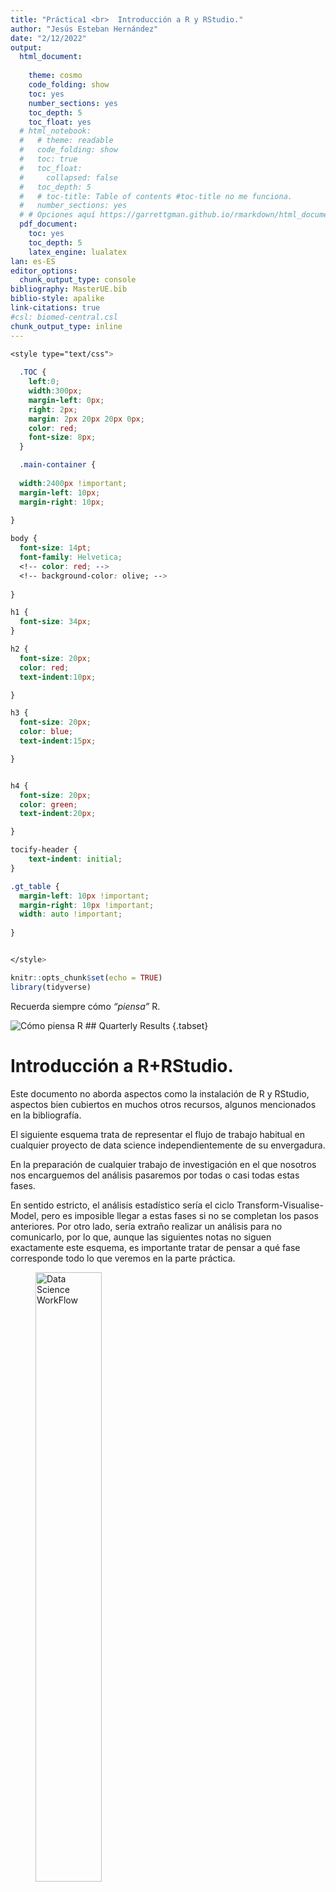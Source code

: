 ```yaml
---
title: "Práctica1 <br>  Introducción a R y RStudio."
author: "Jesús Esteban Hernández"
date: "2/12/2022"
output:
  html_document: 
    
    theme: cosmo
    code_folding: show
    toc: yes
    number_sections: yes
    toc_depth: 5
    toc_float: yes
  # html_notebook:
  #   # theme: readable
  #   code_folding: show
  #   toc: true
  #   toc_float: 
  #     collapsed: false
  #   toc_depth: 5
  #   # toc-title: Table of contents #toc-title no me funciona.
  #   number_sections: yes
  # # Opciones aquí https://garrettgman.github.io/rmarkdown/html_document_format
  pdf_document:
    toc: yes
    toc_depth: 5
    latex_engine: lualatex
lan: es-ES
editor_options:
  chunk_output_type: console
bibliography: MasterUE.bib
biblio-style: apalike
link-citations: true
#csl: biomed-central.csl
chunk_output_type: inline
---
```


```css
<style type="text/css">
  
  .TOC {
    left:0;
    width:300px;
    margin-left: 0px;
    right: 2px;
    margin: 2px 20px 20px 0px;
    color: red;
    font-size: 8px;
  }

  .main-container {
  
  width:2400px !important;
  margin-left: 10px;
  margin-right: 10px;
  
}

body {
  font-size: 14pt;
  font-family: Helvetica;
  <!-- color: red; -->
  <!-- background-color: olive; -->
  
}

h1 {
  font-size: 34px;
}

h2 {
  font-size: 20px;
  color: red;
  text-indent:10px;

}

h3 {
  font-size: 20px;
  color: blue;
  text-indent:15px;

}


h4 {
  font-size: 20px;
  color: green;
  text-indent:20px;

}

tocify-header {
    text-indent: initial;
}

.gt_table {
  margin-left: 10px !important;
  margin-right: 10px !important;
  width: auto !important;
  
}


</style>

```

```r
knitr::opts_chunk$set(echo = TRUE)
library(tidyverse)
```

Recuerda siempre cómo *"piensa"* R.

![Cómo piensa R](pics/como_piensa_R.png)
## Quarterly Results {.tabset}

# Introducción a R+RStudio.

Este documento no aborda aspectos como la instalación de R y RStudio, aspectos bien cubiertos en muchos otros recursos, algunos mencionados en la bibliografía.

El siguiente esquema trata de representar el flujo de trabajo habitual en cualquier proyecto de data science independientemente de su envergadura.

En la preparación de cualquier trabajo de investigación en el que nosotros nos encarguemos del análisis pasaremos por todas o casi todas estas fases.

En sentido estricto, el análisis estadístico sería el ciclo Transform-Visualise-Model, pero es imposible llegar a estas fases si no se completan los pasos anteriores.
Por otro lado, sería extraño realizar un análisis para no comunicarlo, por lo que, aunque las siguientes notas no siguen exactamente este esquema, es importante tratar de pensar a qué fase corresponde todo lo que veremos en la parte práctica.

![Data Science WorkFlow](pics/datascience_proj.png){width="50%"}

## Aspectos básicos sobre funcionamiento de R.

### ¿Por qué utilizar R para analizar los datos de tu investigación?

#### Ventajas:

-   Código vs. ventanas. (En realidad en SPSS, Stata, SAS también se hacer todo utilizando código)
-   Reproducibilidad (interna y externa).
-   Replicabilidad.
-   Velocidad.
-   Ayuda de la comunidad (software libre).
-   Multitud de recursos.
-   Nadie te acusará de estar pirateando software.
-   Una vez conoces los fundamentos, puedes crecer lo que desees.

#### Desventaja.

-   Curva de aprendizaje lenta en comparación con las *ventanas*.

### Instalación de R y RStudio.

Es conveniente instalar R y luego RStudio.

Instalar R desde aquí: <https://cran.r-project.org/> Instalar RStudio Desktop desde aquí: <https://posit.co/downloads/>

Para detalles sobre la instalación y otros aspectos básicos, [este recurso](https://anabelforte.com/2022/11/20/empezando-en-r-con-rstudio/) creado por Anabel Forte Deltell (más conocida como BayesAna) [![Twitter URL](https://img.shields.io/twitter/url/https/twitter.com/AnaBayes.svg?style=social&label=Follow%20%40AnaBayes)](https://twitter.com/AnaBayes) es un buen punto de arranque.

### Visión global en RStudio.

![Paneles en RStudio](pics/panelesRstudio.png){width="200%"}

#### Conceptos básicos para comenzar a trabajar.

-   Workspace, directorio de trabajo , Imagen (.RData).
-   Paneles: Console, Script,Environment/History/Connection/Tutorial .
-   Métodos abreviados de teclado. Ctrl+Intro, Ctrl+Shift+C, Ctrl+Shift+N...
-   Cómo instalar bibliotecas (library).
-   Cómo abrir o llamar a una biblioteca: require(), library()
-   Cómo llamar a las funciones de una biblioteca.
-   Recordar que la posición es relevante al introducir argumentos.
-   Organización del script: Comentar, Outline, ejecución de líneas.
-   Cómo pedir ayuda en Rstudio y en internet.

## Primeros pasos.

### Recordando cómo *"piensa"* R.

![Cómo piensa R](pics/como_piensa_R.png)

#### Workspace, directorio de trabajo , Imagen (.RData).

-   Paneles: Console, Script,Environment/History/Connection/Tutorial .
-   Métodos abreviados de teclado. Ctrl+Intro, Ctrl+Shift+C, Ctrl+Shift+N...
-   Cómo instalar bibliotecas (library).
-   Cómo abrir o llamar a una biblioteca: require(), library()
-   Cómo llamar a las funciones de una biblioteca.
-   Recordar que la posición es relevante al introducir argumentos.
-   Organización del script: Comentar, Outline, ejecución de líneas.
-   Cómo pedir ayuda en Rstudio y en internet.

############## 

### Uso de la ayuda de R: help, ? o ??.

-   help.start() #Abre el navegador (solo si tenemos la ayuda html instalada)
-   help.search("normal") \# Busca términos relacionados.

Cómo consultar la ayuda de R:

-   ? Consulta de ayuda para funciones.
    *help(stats)* es lo mismo que *?stats*.

-   ?? busca el texto texto en las páginas de ayuda *??stats*.

-   Si se trata de caracteres o de expresiones reservadas porque se utilizan en operaciones básicas (como *+*) o en el interior de otras funciones s (como *if* ), es necesario rodear la expresión con "" para que devuelva la ayuda.

-   Correcto *help("if") o ?"if"* vs. Incorrecto: *help(if)* p *?if*

### Instalar paquetes y llamarlos no son la misma cosa.

Cuando explico este tema, suelo utilizar el ejemplo que sugieren los nombres que vamos a utilizar, solo que en otro contexto.

Instalar la librería (*install.packages('library_name')*) significa ir a la tienda y comprar la biblioteca (library) con los libros incluidos.
Cargarla (*library(library_name)*) o llamarla (*require(library_name)*) sería equivalente a abrir la librería y ponerla a disposición del usuario.
Llamar a una de las funciones que contiene sería equivalente a utilizar uno de los libros (*function_name(args,...)*), libro que puedo usar de muchas formas, siempre que conozca los los *argumentos* para poder hacerlo de la forma que yo deseo.

```         
  Nota: 
  * Aunque no son exactamente lo mismo, escuchará library, biblioteca o paquete para referirse a estas bibliotecas (traducción al español de library). 
  * Para utilizar las funciones anteriores, deberá sustituir *library_name* por el nombre de la biblioteca (*library*) que corresponda, y *function_name* por la función de dicha librería que desee utilizar.
  
```

Instalar un paquete implica copiar una serie de archivos en su ordenador en una carpeta ubicada en un subdirectorio bajo la carpeta de R, es decir es un *hecho físico constatable*.

```         
Nota: Se puede cambiar la ubicación pero de momento recomendamos que deje a R instalarlos en la ubicación por defecto que contiene todas las bibliotecas [*libraries*]). Para ver qué librerías tenemos instaladas, podemos utilizar la función *installed.packages()*. Verá que pueden estar en diferentes ubicaciones.
```

Cargar la librería es ponerla en una zona de memoria que la hace disponible, de forma que basta con llamar a las funciones.
En realidad se puede llamar a las funciones sin cargar la librería, pero deberemos llamarla cada vez que ejecutemos una de las funciones que contenga.
Para esto se usa la expresión *library_name::function()*.

### Tipos de objetos en R (los básicos).

-   **Escalar**.

-   **Array**: Agrupación multidimiensional de vectores.
    Todos elementos del mismo tipo.

-   **Vectores**: Numéricos, Lógicos, Cadenas, Factores.
    Como es Array-\>todos elementos del mismo tipo

-   **Matrices (matrix)**.
    Array de dim=2.
    Como es Array-\>todos elementos del mismo tipo.

-   **dataframes (data.frame)**.
    Matrices que pueden contener elementos de varios tipos, pero todos de la misma longitud.

-   **Listas (list)**.
    Elementos puedes ser de diferentes tipos y longitudes.

-   **Funciones (function)**: conjunto de código de R ejecutable y parametrizable.

    Nota: Todos los objetos tienen atributos length y mode.
    Los arrays además tienen dim.

### Sobre el código en R.

-   Las funciones se pueden separar por ";" o por un salto de línea.

-   Se puede escribir en más de una línea y se pueden agrupar "{}" dentro de una función.

-   El carácter para comentar código en R es *\#* {$Hash$}.
    Evita que se ejecute una o varias líneas de código, y por tanto también permite introducir líneas de texto que nos ayuden recordar por qué creamos el código de esa manera.
    Es lo que llamaremos "comentar el código"

-   Es importante recordar que el código es:

    -   Case-sensitive: Sensible a mayúsculas y minúsculas: Norm es diferente de norm. - Completo (multilinea): El código ha de estar completo para ser ejecutado
    -   Coherente. () []: Los paréntesis han de ser coherentes (cada apertura su cierre).
    -   Cuidado con caracteres reservados: =, \$, &, \*, o prohibidos ä,ü,í,...: Reservados para cometidos concretos, mejor evitar ñ y otros caracteres "extraños".

## Primer script.

Abre una pestaña para crear tu primer script.
Lo puedes hacer desde el menú *File/New File/R script* o con el método de teclado abreviado *Ctrl+May+N*[^1].

Se abrirá una pestaña que señala el nuevo script.
Pegue en ese espacio el siguiente código:

```r
library(car) # carga la biblioteca, que a su vez permite el acceso a los datos de una base de datos sobre coches.
summary(cars) # resume los datos.
plot(cars) # construye un gráfico con los datos.

```

Como ve, aunque es cierto que las funciones están en inglés.
el código de R es bastante comprensible.

Puede salvar el script pulsando el disquete azul bajo la pestaña...

![Save script](pics/Salvar_script.png)

... o más fácil, con la combinación de teclas Ctrl+s.

Las personas que utilizamos R para enseñar estadística tenemos diferentes opiniones sobre si debemos enseñar a utilizar lo que llamamos *base R*, las funciones más básicas de r, en su mayoría incluidas en un paquete llamado *base*, o si es mejor ir directamente hacia lo que llamamos *modern R*, que utiliza algo llamado pipes (*%\>%*) que simplifica enormemente el código necesario para realizar tareas complejas.
De hecho, aunque prácticamente todo se podría construir on rbase, el uso del denominado *tidyverse* (que incluye un conjunto de paquetes bajo esta filosofía) agiliza mucho el trabajo, por lo que es con lo que todos finalmente trabajamos.

**¿Merece la pena aprender algo de rbase?**

En mi opinión sí, porque aunque utilices pipes, de vez en cuando afloran conceptos básicos.
Otros profesores opinan que es mejor llevar al alumno directamente al **tidyverse** porque al final es lo que vais a utilizar.
Entender conceptos como la indexación, los tipos de objetos, las clases de vectores... te ayuda a entender y solucionar los problemas que seguro aparecerán, los mensajes de error y sobre todo las soluciones que encontrarás en los blogs dedicados a este tema.

Las próximas líneas están dedicadas a mostrar algunos comandos muy básicos que ayudan a entender los diferentes objetos y estructuras aunque luego muchas de estas funciones permanecerán escondidas en el interior de funciones más complejas contenidas en otros paquetes.

## Creación de objetos.

Anteriormente hemos mencionado algunos de los objetos habitualmente utilizados en R.
Ahora vamos a aprender a crearlos.

Esto es una expresión...que devuelve un resultado.
No ha creado un objeto.

```r
5+3
```

Y esto es una asignación, que **crea un objeto** (en el ejemplo un escalar con nombre *x*), en el que almacenamos el/los resultado/s (o la función) de, en este caso, una suma.
El objeto se almacena en memoria y se lo puede llamar en cualquier momento.

```r
x<-5+3
x
```

Las funciones utilizan estos objetos para generar nuevos objetos, pero hay algunas funciones básicas que nos ayudan a gestionar estos objetos en nuestro espacio de trabajo[^2].

Mencionaré tres de ellas[^3]:

-   *c()*: Concatena elementos y crea un vector, uno de los objetos más sencillos en R.
-   *ls()*: Lista los objetos en el espacio de trabajo.
-   *rm()*: Elimina objetos del espacio.

Ejemplo de uso:

### Array (vector, matrix, array)

Un array contiene un conjunto de elementos (números o caracteres) del mismo tipo en una estructura ordenada.
En función de las dimensiones puede ser un vector (1 dimensión), una matrix (2 dimensiones) o un array (3 dimensiones).
**Importante: Solo puede contener elementos del mismo tipo**

#### Vectores.

```r
y<-c(4,8,22,32,25) #crea un vector de 5 elementos que son números (escalares)
y # llamamos al objeto para que lo devuelva.
names<-c('Juan','Luis','Mónica','Julia') #Genera un vector que contiene cadenas de caracteres.
names #llamamos al objeto para que lo devuelva.
```

```         
Como se puede observar en el código anterior, hay una parte del texto detrás del carácter **#**. Todos los lenguajes de programación utilizan caracteres para "comentar" texto. El *texto comentado* no se considera parte del código, por lo que sirve para, por ejemplo, dejar explicaciones de por qué cierta parte del código se escribió de una determinada manera, o para que cierto fragmento del código no se ejecute.
```

Obtener la lista de objetos en nuestro espacio de trabajo es así de sencillo.

```r
ls()
```

Y eliminarlos también.

```r
rm(names)
```

Comprobamos que lo ha eliminado.

```r
ls()
```

Algunas funciones nos ayudan a crear vectores de manera más rápida.
Aquí van algunos ejemplos que nos pueden ser útiles más adelante, por ejemplo cuando hablemos de indexación:

```r
a1<-rep(1,20) #Repitiendo elementos.
b<-seq(1,20,2)  # Construyendo sucesiones, por ejemplo aritmética de distancia 2 comenzando el el 1.
d<-27:42 #cuando la distancia es uno se puede abreviar así.
vecnam.rep<-rep(c('Julia','Óscar'),4)
```

Incluso podemos combinar (anidar) funciones.

```r
a2<-rep(1:3,10) #Repitiendo elementos
a2
# En realidad estamos anidando la función seq dentro de la función rep. 
a2.1 <- rep(seq(1,3),10)
a2.1
a3<-rep(1:2,each=10) #Repitiendo elementos, pero de otra manera.
a3

```

Como hemos visto anteriormente, existen objetos de muchos tipos: Array, matriz, vector (en realidad estos dos últimos son tipos de array), lista, dataframe....
Cuando se crean, almacenan y eliminan igual que los vectores del ejemplo anterior, indepedientente de lo complejos o grandes que sean.

#### Matrices.

En el siguiente ejemplo, vamos a crear una matriz.
Esto nos servirá para explicar un concepto importante, la indexación de elementos.

Creación de una matriz.

Generamos una matriz don dos columnas (a partir de los elementos calcula las filas necesarias), llamada m1.
Por defecto los elementos se van introduciendo en la matriz columna a columna.

```r
m1<-matrix(c(2,5,8,9,20,5,8,9),ncol=2) 
m1
```

Pero podemos cambiar la forma en la que los introduce, basta con utilizar un nuevo argumento *byrow* para que la rellene línea a línea.

```r
m2<-matrix(c(2,5,8,9,20,5,8,9),ncol=2,byrow = T) 
m2
```

Como se puede observar, en los bordes aparecen las coordenadas.
Al ser un objeto bidimensional el primer espacio hace referencia a la fila y el segundo a la columna:*[fila,columna]*

En el caso del vector, que solo tiene una dimensión, no habría el elemento columna.

Pues bien, indexar un objeto significa poder llamar a subconjuntos dentro del mismo utilizando las coordenadas.

Indexando un vector.

```r
a2[c(1,2,6)] #extrae elementos que ocupan las posiciones 1,2 y 6 en el vector.
vecnam.rep[seq(1,8,2)] #extrae elemantos que ocupan las posiciones del 1 a 8, pero saltando de 2 en 2 (1,3,5,7)
```

Indexando una matriz.

La indexación también nos permite extraer una parte de una matriz.
Puede ser un conjunto de columnas, un conjunto de filas, o las celdas *([fila,columna)]* que le indiquemos.

En el siguiente código se muestran varios ejemplos.

```r
m1 #Esta es la matriz que creamos anteriormente.
m1[c(1,2),] # Extraigo filas 1 y 2
m1[,c(1,2)] # Extraigo columnas 1 y 2
m1[c(3,4),c(1,2)] # Extraigo un subconjunto de celdas.


```

#### Array.

Se pueden crear objetos con más de dimensiones, pero no vais a encontrar muchos ejemplos en el uso habitual.

```r
ar<-array(c(1,4,4,8,9,9,9.8,9,8,9,9.2,4,5,9,10,3,4,8),c(2,3,2)) #Esto es un array de 2 filas (primera dimension), 3 columnas (segunda dimensión), 2 bloques (tercera dimension)
ar
```

Como no son de uso habitual, no profundizaré en su uso.
Como podéis ver, elementos del mismo tipo, en este caso numéricos, pero podrían ser caracteres (texto).

```r
ar2 <- array(rep(c('red','yellow','green'),6),c(2,3,2))
ar2
```

Como veis ha producido un array con las mismas dimensiones pero ahora contiene texto.

Por cierto, puede que os llame la atención que al utilizar nombres de colores en inglés el texto aparece del color correspondiente.
Esta mejora se incluyó en una de las recientes versiones de RStudio y es porque este vector con colores se puede utilizar al definir colores en un gráfico[^4]

Soy consciente de que hasta aquí puede no haber visto la utilidad de lo expuesto, pero créeme que si entiende estos conceptos, te serán de utilidad cuando trabajes con datos.

Así llegamos un objeto clave para el análisis de datos con R: **el dataframe**.

### Dataframe

Como ya comentamos se trata de una estructura con forma de matriz (todos los vectores han de tener la misma longitud), pero a diferencia de esta, **un dataframe sí puede contener información de distinto tipo**, fundamentalmente números (integer o numeric), de caracteres (texto), lógicos (TRUE/FALSE) y factores (este último será la forma en la que recomendaremos guardar variables categóricas y por su especificidad le dedicaremos un epígrafe propio).

El dataframe es la estructura en la que vamos a almacenar nuestros datos, por lo que, aunque se pueden construir desde la combinación de matrices o vectores, lo frecuente es que los construyamos importando datos desde otros archivos (.csv, .xlsx,...).

Al tratarse de una estructura matricial, le es aplicable lo que hemos comentado sobre la indexación de matrices, pero veremos que para *llamar* a subconjuntos dentro del dataframe, podemos utilizar otros recursos y no solo un vector de posiciones.

En vez de hacerlo así, vamos a cargar datos que ya contiene R.
R contiene muchos ejemplos de datos que van incluidos en las diferentes librerías y a los que podemos llamar.

Uno que se usa mucho para poner ejemplos es Iris que contiene información sobre tres especies de flores acompañadas de sus características (longitud y anchura de pétalos y sépalos).

Para llamarlo basta con escribir esto:

```r
data(iris) #basta con esto porque este dataset se incluye en la librería datasets que se instala por defecto en la instalación de base.
```

Si quisiéramos llamar a un dataset contenido dentro de otro paquete, deberíamos hacerlo así.

```r
data(Anscombe,package='carData') 
```

La primera vez que cargamos unos datos de esta manera, en el entorno (pestaña Environment del panel superior derecho [si no se ha cambiado la colocación de los paneles en las opciones de RStudio]) aparecerá el nombre en el apartado 'Values' y al lado <Promise> junto con el resto de objetos que hemos ido creando.

![](pics/Promise.png)

Si está en Promise, el dataset todavía no está cargado.
Para que cargue hemos de llamarlo una primera vez.

```r
head(iris) # solo pedimos los primeros registros (son 50)
```

```r
head(Anscombe) 
```

Y es entonces cuando pasa al conjunto *Data*.

![](pics/Promise2.png)

En algunos ejemplos utilizaremos estos datos *"precargados"* en R, de ahí la explicación anterior, pero en general los datos serán importados desde archivos externos.

Como comentábamos, el dataframe puede indexarse como hacíamos con la matriz.

Solo columnas 2 y 3 de las primeras 6 filas.
Las 6 filas las impone *head* por defecto.
Sin usar *head()*, mostraría todas.

```r
head(iris[,2:3])
```

Seleccionamos los registros (ejemplares) 4 y 10, y las colunas 2 y 3 del datarame.

```r
iris[c(4,10),2:3] #
```

Al tratarse de un dataframe, podemos llamar a las columnas, en última instancia las variables contenidas en nuestro dataset, por su nombre.
Para ello utilizaremos un vectore de cadenas de texto (character).

```r
iris[c(4,10),c("Sepal.Width","Sepal.Length")]

```

Otra forma de llamar a una variable concreta es utilizando el carácter reservado *\$*.
Para ello comenzamos con el nombre del dataframe y separadmos el nombre de la variable mediante el símbolo del \$.

```         
En realidad esta forma de llamar a partes de un objeto (utilizando $ como separador), se utiliza también en otros objetos más complejos.
```

```r
iris$Sepal.Length
```

Esto será muy útil para crear nuevas variables en el dataframe.
Aunque lo veremos con más detenimiento en la siguiente sesión, incluyo aquí algún ejemplo básico porque ayuda a entender cómo funciona en el dataframe.

Por ejemplo, imaginemos que deseamos crear la razón entre la longitud y la anchura de los sépalos.

```r
iris$Sepal.Ratio <- iris$Sepal.Length/iris$Sepal.Width
```

Como podemos observar, el dataframe iris contiene ahora una nueva variable llamada **sepal.ratio**.

```r
iris[1:4,c("Sepal.Length","Sepal.Width","Sepal.Ratio")] #limito el número de filas utilizando un vector como índice.
```

Para eliminar una variable del data frame, basta con que asignemos NULL al vector correspondiente.

```r
iris$Sepal.Ratio<-NULL
```

Una vez hemos visto lo básico sobre cómo manejarse con un dataframe, en la siguiente sesión aprenderemos a importar uno.

### Listas.

La *lista* es un objeto que a pesar de su utilidad cuesta comprender cuando estás empezando a trabajar con R.
En cierto modo es un contenedor porque puede almacenar otros objetos de diferente tipo (vectores, arrays, dataframes, gráficos) en su interior.
Además, en muchas funciones, alguno de los argumentos es de tipo lista y muchas otras devuelven objetos de tipo lista.

¿Se puede vivir sin comprender qué es una lista en R?
Sí, pero no manejarse algo con ellas limita mucho tu crecimiento posterior.
En un curso de iniciación como este, solo pondré un ejemplo para ilustrar su funcionamiento, pero no te preocupes si en este momento no comprendes del todo su funcionamiento.

En este ejemplo voy a generar un vector, una matriz, un dataframe y un gráfico[^5] y los voy a incluir en una lista.

```         
En el ejemplo voy a utilizar funciones para generar vectores aleatorios siguiendo distribuciones de probabilidad teórica concretas (en el ejemplo una normal y una binomial). No es necesario entender su funcionamiento para comprender el ejemplo, basta con saber que crean vectores de 50 elementos que serán  las variables del dataframe simulado.
```

```r
v1 <- c('Juan', 'Pedro','Luisa')
m1 <- matrix(c(3,5,7,22,45,76,25,22,21),ncol=3)
df1 <- data.frame(id=1001:1050,pas=round(rnorm(50,120,5)),sex=factor(rbinom(50,1,.35),labels=c('Hombre','Mujer')))

plot.new()
barplot(table(df1$sex))
p1 <- recordPlot()

lista1 <- list(v1,m1,df1,p1)
```

Si analizamos su estructura, vemos que tiene cuatro elementos.

```         
Utilizo el argumento max.level para limitar la información que muestra sobre la lista. El tercer elemento es muy grande y si lo muestra entero ocuparía mucho espacio. De hecho, como se puede ver, ha convertido el gráfico en ¡otra lista!
```

```r
str(lista1,max.level = 1) 
```

Como inica la estructura, es una lista de 4 elementos, el vector, una matriz 3x3, un dataframe de 50 observaciones y tres variables , y un cuarto elemento que es otra lista y que al ser llamado, devolverá el gráfico.

Una vez creada, podemos acceder (llamar) a los elementos de la lista utilizando índices, pero las listas necesitan doble corchete (**[[]]**) para ser indexadas.

```r
lista1[[4]] #Esto llamaría al cuarto elemento de la lista, que era el gráfico.
```

Los elementos de las listas pueden también tener nombres y ser llamados por ellos.
Esta lista no los tiene, pero se le pueden asignar utilizando un simple vector (recordad que en R hay muchas estructuras vectoriales).

```r
names(lista1) <- c('mi_vector','mi_matriz','mi_dataframe','mi_gráfico')#este vector asigna nombres a los elementos. Ha de ser de la misma longitud que el número de elementos.
```

Ahora podemos usar el nombre para llamar a los elementos de la lista, parecido a lo que hacíamos para llamar a las variables dentro de un dataframe.

```r
head(lista1$mi_dataframe,n = 10) #Uso head con al argumento n=10 para que solo muestre las 10 primeras filas.
```

### Funciones (un par de palabras)

A lo largo de esta sesión, de manera más o menos consciente, habéis trabajado con funciones.
Estas funciones están contenidas en las librerías que hemos mencionado al inicio de la sesión.
Podemos generar nuestras propias funciones, pero en mi opinión es preferible introducir su creación en clases más avanzadas.

Aunque es cierto que cuando eres capaz de crear una función entiendes mejor su funcionamiento, no es necesario saber hacerlo para utilizarlas correctamente, pero sí es necesario comentar, aunque sea brevemente, su estructura.

Como hemos comentado, cuando la librería está cargada (recordad que se cargan con la función library[^6]), basta con llamar a la función para ejecutarla.
Como habéis visto, el nombre de la función va seguido de unos paréntesis que contienen lo que llamamos *"argumentos"*. Los argumentos nos permiten personalizar la función al objetivo.
Cada argumento tiene un nombre, y en muchos casos un valor por defecto.
En el fondo la forma de llamar (ejecutar) la función se parece estructuralmente a un vector en el que cada elemento tiene un nombre y el valor de cada argumento es utilizado para ejecutar la función.

En muchos casos podemos ver el código detras de una función[^7].
Por ejemplo, este sería el código que ejecuta la función ls()

```r
ls #Para poder verlo he de ejecutar la función sin argumentos, sin el contenido de los paréntesis.
```

Al principio el código es ininteligible, pero según vas aprendiendo, y especialmente cuando diseñas tus propias funciones, es cada vez más *lógico*, al fin y al cabo se trata de comunicarse con una máquina.

Pero lo que nos interesa es que comprendáis la gramática que esconde una función.
Aquí la ayuda es de gran valor.

```r
 ?ls #Pido ayuda sobre la función, por eso utilizo solo un ?
```

Al ejecutarlo, debería aparecer algo como esto en la pestaña Help del panel inferior derecho (si no se ha cambiado la configuración predeterminada):

![Ejemplo de ayuda sobre una función](pics/ejemplo_ayuda_ls.png){height="1000,width=1500"}

El primer bloque, **Description** describe qué hace la función[^8].

Pero me interesa más que entendáis el segundo y tercer bloque **Usage** y **Arguments**.
En el bloque **Usage** podéis ver una parte de lo que, con permiso de los puristas, llamaría *gramática de R*.
Entre paréntesis, aparecen los nombres de los argumentos y, a veces, el valor por defecto[^9] Cuando no tiene valor por defecto es que no lo necesita obligatoriamente, pero si lo deseas puedes asignarle un valor para conseguir que la función opere con dicha especificación.
¿Cualquier valor?
No.
El tipo de valor que acoge(a veces es un objeto, como una matriz, un dataframe, un vector...)se explica en la sección **Arguments**.

Lo que viene ahora se explica poco, aunque se usa mucho, con frecuencia de manera inconsciente.
Como os decía, estructuramente se parece mucho a un vector (en R, muchas estructuras son vectoriales), y como ocurre con los vectores, las posiciones son relevantes.
Cada argumento tiene una posición reservada.
Si la información que necesita el argumento se coloca en la posición reservada, la función interpreta el valor **sin necesidad de que le indiques el nombre del argumento**, porque está *donde se le espera*.
Pero no es obligado darle los argumentos en orden, los puedes cambiar de lugar; eso sí, si los cambias de lugar, deberás indicarle a qué argumento te refieres, porque *ya no está donde se le esperaba*.

Por ejemplo:

El argumento *sorted* está en la posición 5.
Es un argumento lógico (TRUE/FALSE) que sirve pare decirle que ordene el resultado de la orden listar los objetos del espacio de trabajo.

Si lo coloco en la posición en la que lo espera...

```r
ls(,,,,,TRUE)
```

... ordena por orden alfabético la lista de los objetos que hemos ido generando.

Lo mismo sucede si le hubiéramos indicado el nombre del argumento.

```r
ls(sorted=TRUE)
```

Pero si le indico el valor del argumento sin el nombre del mismo, o sin colocarlo en la posición adecuada, sucede esto:

```r
ls(TRUE)
```

La función cree que el valor TRUE es para el argumento name, que no es un argumento de tipo lógico (TRUE/FALSE).

*Todas las funciones de R funcionan así*.
Es raro que necesitemos utilizar todos los argumentos, por lo que en general acabaremos indicando el nombre y el valor solo de los argumentos necesarios para que la función haga lo que nosotros deseamos, sin embargo es frecuente encontrarse en los blogs de consulta, código en el que no se indica el argumento.
Esta es la explicación.

Para terminar este apartado sobre objetos, solo queda decir que hay muchos otros tipos de objetos, algunas funciones crean sus propios objetos, aunque con frecuencia contienen uno o más de los que hemos visto.

En la siguiente sesión veremos cómo importar datos para construir un dataframe y trasnformarlo para obtener nuevas variables.


[^1]: Aunque muchas de las funciones pueden realizarse desde los menús y la barra de herramientas de RStudio, a largo plazo es mejor aprender las combinaciones de teclas más frecuentemente utilizadas

[^2]: El espacio de trabajo o Workspace es el lugar donde se van almacenando todos los objetos que generemos.
    Para salvarlos hay que guardar una *imagen* de dicho espacio de trabajo en un archivo de extensión .RData

[^3]: Algunas de las funciones están disponibles en RStudio en forma de botones u opciones del menú contextual (el que se abre con el botón derecho del ratón), pero merece la pena ir aprendiendo el código porque realmente ahorra mucho tiempo frente al uso de *ventanas y botones*, y por otro lado, el código es reproducible, una pulsación en un botón no.
    Al principio se hace algo cuesta arriba, pero finalmente usamos un par de decenas con regularidad y para el resto tenemos documentación de apoyo.
    Solo hace falta entender *la gramática* en este nuevo lenguaje

[^4]: Por cierto, no es la única forma de indicar colores en R

[^5]: Guardar gráficos base R implica abrir el dispositivo gráfico y utilizar otra función, incluso la propia ayuda recomienda no utilizarlo para almacenar gráficos.
    Es más fácil utilizando los gráficos generados con ggplot.
    No hace falta saber hacerlo, pero lo incluyo para demostrar la versatilidad de las listas para recopilar objetos

[^6]: Ejecutando en la consola *library(library_name)*

[^7]: Esto tiene que ver en parte con la naturaleza abierta del software libre; permite que otros desarrolladores puedan mejorar la función o crear otra a partir de ella.

[^8]: Como podéis ver, sin comprender algunos conceptos como qué es un objeto, qué es un vector o qué es lo que llama environment (entorno) es difícil entender la ayuda, de ahí parte de la utilidad de enseñar esto antes de enseñar *modern R*

[^9]: No os fiéis del color porque depende del fondo que utilicéis en las opciones de RStudio
